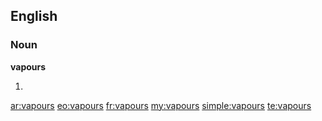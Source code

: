 ==English==

===Noun===
'''vapours'''

#{{plural of|[[vapour]]}}

[[ar:vapours]]
[[eo:vapours]]
[[fr:vapours]]
[[my:vapours]]
[[simple:vapours]]
[[te:vapours]]